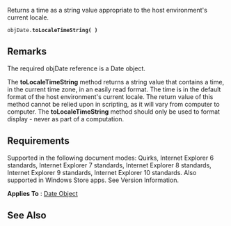 Returns a time as a string value appropriate to the host environment's current locale.

 objDate.'''toLocaleTimeString( )'''

==Remarks==
The required objDate reference is a Date object.

The '''toLocaleTimeString''' method returns a string value that contains a time, in the current time zone, in an easily read format. The time is in the default format of the host environment's current locale. The return value of this method cannot be relied upon in scripting, as it will vary from computer to computer. The '''toLocaleTimeString''' method should only be used to format display - never as part of a computation.


==Requirements==
Supported in the following document modes: Quirks, Internet Explorer 6 standards, Internet Explorer 7 standards, Internet Explorer 8 standards, Internet Explorer 9 standards, Internet Explorer 10 standards. Also supported in Windows Store apps. See Version Information.

'''Applies To''' : [[javascript/Date|Date Object]]


==See Also==

              

              
